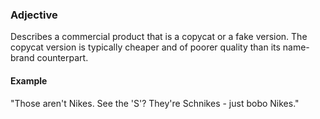 ===Adjective===

Describes a commercial product that is a copycat or a fake version. The copycat version is typically cheaper and of poorer quality than its name-brand counterpart.

====Example====

"Those aren't Nikes. See the 'S'? They're Schnikes - just bobo Nikes."

{{protologism}}